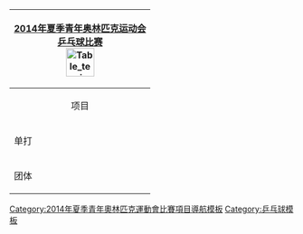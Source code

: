 <noinclude>{{NoteTA|G1=Sports}}
</noinclude>
{| class="infobox" style="padding:0.3em; margin-left:15px; border:1px solid #B8C7D9; background:#f5faff; font-size:90%; line-height:1.5em"
|- style="background:#cedff2; text-align:center;"
!colspan="4"|[[2014年夏季青年奥林匹克运动会]]<br/>[[2014年夏季青年奥林匹克运动会乒乓球比赛|乒乓球比赛]]<br/>[[Image:Table tennis pictogram.svg|50px]]
|- style="background:#deeaf6; text-align:center;"
|colspan="4" align="center"|项目
|-
|单打
|align="center"|[[2014年夏季青年奧林匹克運動會桌球男子單打比賽|男子]]
|align="center"|[[2014年夏季青年奧林匹克運動會桌球女子單打比賽|女子]]
|
|-
|团体
|align="center"|[[2014年夏季青年奧林匹克運動會桌球混合團體比賽|混合]]
|}<noinclude>
[[Category:2014年夏季青年奧林匹克運動會比賽項目導航模板]]
[[Category:乒乓球模板]]
</noinclude>